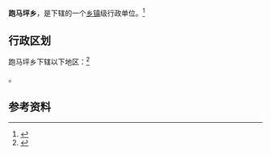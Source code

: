 {{中国乡级行政区|53/07/24/211/000}}

'''跑马坪乡'''，是{{PRC admin/fullname|53/07/24/211/000|3}}下辖的一个[[乡镇|乡镇]]级行政单位。<ref>{{PRC admin/ref sgc|{{PRC admin/parent|53/07/24/211/000}}}}</ref>

== 行政区划 ==

跑马坪乡下辖以下地区：<ref>{{PRC admin/ref sgc|53/07/24/211/000}}</ref>

{{PRC admin/children|53/07/24/211/000}}。

== 参考资料 ==

{{reflist}}

{{行政区划小作品}}
{{PRC admin/navcat|53/07/24/211/000}}